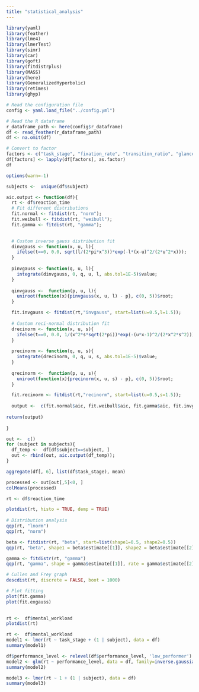 ```yaml
---
title: "statistical_analysis"
---
```

```r
library(yaml)
library(feather)
library(lme4)
library(lmerTest)
library(simr)
library(car)
library(goft)
library(fitdistrplus)
library(MASS)
library(here)
library(GeneralizedHyperbolic)
library(retimes)
library(ghyp)

# Read the configuration file
config <- yaml.load_file("../config.yml")

# Read the R dataframe
r_dataframe_path <- here(config$r_dataframe)
df <- read_feather(r_dataframe_path)
df <- na.omit(df)

# Convert to factor 
factors <- c("task_stage", "fixation_rate", "transition_ratio", "glance_ratio", "pupil_size", "avg_mental_workload", "high_engagement", "low_engagement", "distraction", "subject", "performance_level")
df[factors] <- lapply(df[factors], as.factor)
df
```


```r
options(warn=-1)

subjects <-  unique(df$subject)

aic.output <- function(df){
  rt <- df$reaction_time
  # Fit different distributions
  fit.normal <- fitdist(rt, "norm");
  fit.weibull <- fitdist(rt, "weibull");
  fit.gamma <- fitdist(rt, "gamma");

  
  # Custom inverse gauss distribution fit
  dinvgauss <- function(x, u, l){
    ifelse(t==0, 0.0, sqrt(l/(2*pi*x^3))*exp(-l*(x-u)^2/(2*u^2*x)));
  }
  
  pinvgauss <- function(q, u, l){
    integrate(dinvgauss, 0, q, u, l, abs.tol=1E-5)$value;
  }
  
  qinvgauss <-  function(p, u, l){
    uniroot(function(x){pinvgauss(x, u, l) - p}, c(0, 5))$root;
  }

  fit.invgauss <- fitdist(rt,"invgauss", start=list(u=0.5,l=1.5));
  
  # Custom reci-normal distribution fit
  drecinorm <- function(x, u, s){
    ifelse(t==0, 0.0, 1/(x^2*s*sqrt(2*pi))*exp(-(u*x-1)^2/(2*x^2*s^2)));
  }
  
  precinorm <- function(q, u, s){
    integrate(drecinorm, 0, q, u, s, abs.tol=1E-5)$value;
  }
  
  qrecinorm <-  function(p, u, s){
    uniroot(function(x){precinorm(x, u, s) - p}, c(0, 5))$root;
  }

  fit.recinorm <- fitdist(rt,"recinorm", start=list(u=0.5,s=1.5));
  
  output <-  c(fit.normal$aic, fit.weibull$aic, fit.gamma$aic, fit.invgauss$aic, fit.recinorm$aic)
  
return(output)
  
}

out <-  c()
for (subject in subjects){
  df_temp <-  df[df$subject==subject, ]
  out <- rbind(out, aic.output(df_temp));
}
```


```r
aggregate(df[, 6], list(df$task_stage), mean)
```


```r
processed <- out[out[,5]<0, ]
colMeans(processed)
```


```r
rt <- df$reaction_time

plotdist(rt, histo = TRUE, demp = TRUE)
 
# Distribution analysis
qqp(rt, "lnorm")
qqp(rt, "norm")

beta <- fitdistr(rt, "beta", start=list(shape1=0.5, shape2=0.5))
qqp(rt, "beta", shape1 = beta$estimate[[1]], shape2 = beta$estimate[[2]])

gamma <- fitdistr(rt, "gamma")
qqp(rt, "gamma", shape = gamma$estimate[[1]], rate = gamma$estimate[[2]])

# Cullen and Frey graph
descdist(rt, discrete = FALSE, boot = 1000)

# Plot fitting 
plot(fit.gamma)
plot(fit.exgauss)
 
```


```r
rt <-  df$mental_workload
plotdist(rt)
```


```r
rt <-  df$mental_workload
model1 <- lmer(rt ~ task_stage + (1 | subject), data = df)
summary(model1)
```


```r
df$performance_level <- relevel(df$performance_level, 'low_performer')
model2 <- glm(rt ~ performance_level, data = df, family=inverse.gaussian())
summary(model2)
```


```r
model3 <- lmer(rt ~ 1 + (1 | subject), data = df)
summary(model3)
```

